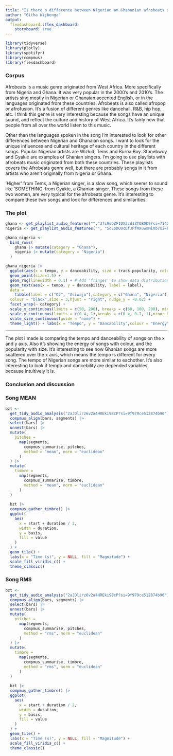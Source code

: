 ```yaml
---
title: "Is there a difference between Nigerian an Ghananian afrobeats songs?"
author: "Githa Wijbenga"
output: 
  flexdashboard::flex_dashboard:
    storyboard: true
---
```


```r
library(tidyverse)
library(plotly)
library(spotifyr)
library(compmus)
library(flexdashboard)
```

### Corpus

Afrobeats is a music genre originated from West Africa. More specifically from Nigeria and Ghana. It was very popular in the 2000's and 2010's. The artists sing mostly in Nigerian or Ghanaian accented English, or in the languages originated from these countries. Afrobeats is also called afropop or afrofusion. It's a fusion of different genres like dancehall, R&B, hip hop, etc. I think this genre is very interesting because the songs have an unique sound, and reflect the culture and history of West Africa. It's fairly new that people from all over the world listen to this music.

Other than the languages spoken in the song I'm interested to look for other differences between Nigerian and Ghanaian songs. I want to look for the unique influences and cultural heritage of each country in the different songs. Popular Nigerian artists are Wizkid, Tems and Burna Boy. Stonebwoy and Gyakie are examples of Ghanian singers. I'm going to use playlists with afrobeats music originated from both these countries. These playlists covers the Afrobeats genre well, but there are probably songs in it from artists who aren't originally from Nigeria or Ghana.

'Higher' from Tems, a Nigerian singer, is a slow song, which seems to sound like 'SOMETHING' from Gyakie, a Ghanian singer. These songs from these two women, are very typical for the afrobeats genre. It's interesting to compare these two songs and look for differences and similarities.

### The plot


```r
ghana <- get_playlist_audio_features("","37i9dQZF1DX3zd1ZTQB0K9?si=71424602f1f446bf")
nigeria <- get_playlist_audio_features("", "5oLoDUUcDfJPfMXuwXMiXb?si=b5454940a9914127")

ghana_nigeria <-
  bind_rows(
    ghana |> mutate(category = "Ghana"),
    nigeria |> mutate(category = "Nigeria")
  )

ghana_nigeria |>                   
  ggplot(aes(x = tempo, y = danceability, size = track.popularity, colour = liveness)) + 
  geom_point(size=1.5) + 
  geom_rug(linewidth = 0.1) + # Add 'fringes' to show data distribution.
  geom_text(aes(x = tempo, y = danceability, label = label),
  data = 
    tibble(label = c("O2", "Asiwaju"),category = c("Ghana", "Nigeria"),tempo = c(66.769, 199.796),danceability = c(0.437, 0.727)),
  colour = "black",size = 3,hjust = "right", nudge_y = -0.02) +       
  facet_wrap(~ category) + 
  scale_x_continuous(limits = c(50, 200), breaks = c(50, 100, 200), minor_breaks = NULL) +
  scale_y_continuous(limits = c(0.4, 1),breaks = c(0.4, 0.7, 1),minor_breaks = NULL) +
  scale_size_continuous(guide = "none") +
  theme_light() + labs(x = "Tempo", y = "Dancability",colour = "Energy")

```

***

The plot I made is comparing the tempo and danceability of songs on the x and y axis. Also it's showing the energy of songs with colour, and the popularity with size. It's interesting to see how Ghanian songs are more scattered over the x axis, which means the tempo is different for every song. The tempo of Nigerian songs are more similar to eachother. It's also interesting to look if tempo and dancebility are depended variables, because intuitively it is.


### Conclusion and discussion


### Song MEAN

```r
bzt <-
  get_tidy_audio_analysis("2aJDlirz6v2a4HREki98cP?si=9f979ce512874b90") |> 
  compmus_align(bars, segments) |>                     
  select(bars) |>                                      
  unnest(bars) |>                                      
  mutate(
    pitches =
      map(segments,
        compmus_summarise, pitches,
        method = "mean", norm = "euclidean"
      )
  ) |>
  mutate(
    timbre =
      map(segments,
        compmus_summarise, timbre,
        method = "mean", norm = "euclidean"
      )
  )
  
  bzt |>
  compmus_gather_timbre() |>
  ggplot(
    aes(
      x = start + duration / 2,
      width = duration,
      y = basis,
      fill = value
    )
  ) +
  geom_tile() +
  labs(x = "Time (s)", y = NULL, fill = "Magnitude") +
  scale_fill_viridis_c() +                              
  theme_classic()
```

### Song RMS

```r
bzt <-
  get_tidy_audio_analysis("2aJDlirz6v2a4HREki98cP?si=9f979ce512874b90") |> 
  compmus_align(bars, segments) |>                     
  select(bars) |>                                      
  unnest(bars) |>                                      
  mutate(
    pitches =
      map(segments,
        compmus_summarise, pitches,
        method = "rms", norm = "euclidean"
      )
  ) |>
  mutate(
    timbre =
      map(segments,
        compmus_summarise, timbre,
        method = "rms", norm = "euclidean"
      )
  )
  
  bzt |>
  compmus_gather_timbre() |>
  ggplot(
    aes(
      x = start + duration / 2,
      width = duration,
      y = basis,
      fill = value
    )
  ) +
  geom_tile() +
  labs(x = "Time (s)", y = NULL, fill = "Magnitude") +
  scale_fill_viridis_c() +                              
  theme_classic()
```
